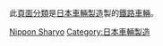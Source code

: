 此[[頁面分類|頁面分類]]是[[日本車輛製造|日本車輛製造]]製的[[鐵路車輛|鐵路車輛]]。
[[Category:鐵路車輛_(按製造商)|Nippon Sharyo]]
[[Category:日本車輛製造|Category:日本車輛製造]]